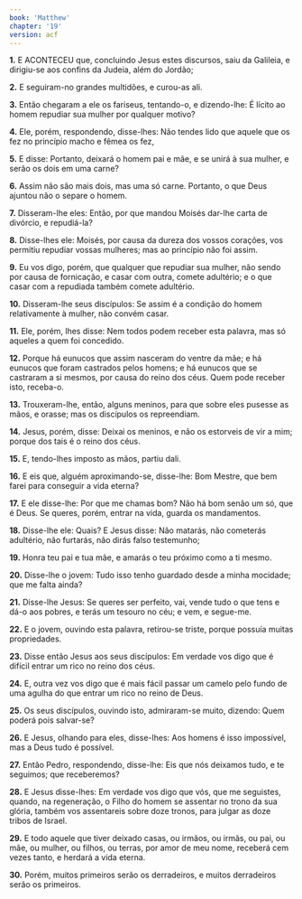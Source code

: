 ```yaml
---
book: 'Matthew'
chapter: '19'
version: acf
---
```


**1.** E ACONTECEU que, concluindo Jesus estes discursos, saiu da Galileia, e dirigiu-se aos confins da Judeia, além do Jordão;

**2.** E seguiram-no grandes multidões, e curou-as ali.

**3.** Então chegaram a ele os fariseus, tentando-o, e dizendo-lhe: É lícito ao homem repudiar sua mulher por qualquer motivo?

**4.** Ele, porém, respondendo, disse-lhes: Não tendes lido que aquele que os fez no princípio macho e fêmea os fez,

**5.** E disse: Portanto, deixará o homem pai e mãe, e se unirá à sua mulher, e serão os dois em uma carne?

**6.** Assim não são mais dois, mas uma só carne. Portanto, o que Deus ajuntou não o separe o homem.

**7.** Disseram-lhe eles: Então, por que mandou Moisés dar-lhe carta de divórcio, e repudiá-la?

**8.** Disse-lhes ele: Moisés, por causa da dureza dos vossos corações, vos permitiu repudiar vossas mulheres; mas ao princípio não foi assim.

**9.** Eu vos digo, porém, que qualquer que repudiar sua mulher, não sendo por causa de fornicação, e casar com outra, comete adultério; e o que casar com a repudiada também comete adultério.

**10.** Disseram-lhe seus discípulos: Se assim é a condição do homem relativamente à mulher, não convém casar.

**11.** Ele, porém, lhes disse: Nem todos podem receber esta palavra, mas só aqueles a quem foi concedido.

**12.** Porque há eunucos que assim nasceram do ventre da mãe; e há eunucos que foram castrados pelos homens; e há eunucos que se castraram a si mesmos, por causa do reino dos céus. Quem pode receber isto, receba-o.

**13.** Trouxeram-lhe, então, alguns meninos, para que sobre eles pusesse as mãos, e orasse; mas os discípulos os repreendiam.

**14.** Jesus, porém, disse: Deixai os meninos, e não os estorveis de vir a mim; porque dos tais é o reino dos céus.

**15.** E, tendo-lhes imposto as mãos, partiu dali.

**16.** E eis que, alguém aproximando-se, disse-lhe: Bom Mestre, que bem farei para conseguir a vida eterna?

**17.** E ele disse-lhe: Por que me chamas bom? Não há bom senão um só, que é Deus. Se queres, porém, entrar na vida, guarda os mandamentos.

**18.** Disse-lhe ele: Quais? E Jesus disse: Não matarás, não cometerás adultério, não furtarás, não dirás falso testemunho;

**19.** Honra teu pai e tua mãe, e amarás o teu próximo como a ti mesmo.

**20.** Disse-lhe o jovem: Tudo isso tenho guardado desde a minha mocidade; que me falta ainda?

**21.** Disse-lhe Jesus: Se queres ser perfeito, vai, vende tudo o que tens e dá-o aos pobres, e terás um tesouro no céu; e vem, e segue-me.

**22.** E o jovem, ouvindo esta palavra, retirou-se triste, porque possuía muitas propriedades.

**23.** Disse então Jesus aos seus discípulos: Em verdade vos digo que é difícil entrar um rico no reino dos céus.

**24.** E, outra vez vos digo que é mais fácil passar um camelo pelo fundo de uma agulha do que entrar um rico no reino de Deus.

**25.** Os seus discípulos, ouvindo isto, admiraram-se muito, dizendo: Quem poderá pois salvar-se?

**26.** E Jesus, olhando para eles, disse-lhes: Aos homens é isso impossível, mas a Deus tudo é possível.


**27.** Então Pedro, respondendo, disse-lhe: Eis que nós deixamos tudo, e te seguimos; que receberemos?

**28.** E Jesus disse-lhes: Em verdade vos digo que vós, que me seguistes, quando, na regeneração, o Filho do homem se assentar no trono da sua glória, também vos assentareis sobre doze tronos, para julgar as doze tribos de Israel.

**29.** E todo aquele que tiver deixado casas, ou irmãos, ou irmãs, ou pai, ou mãe, ou mulher, ou filhos, ou terras, por amor de meu nome, receberá cem vezes tanto, e herdará a vida eterna.

**30.** Porém, muitos primeiros serão os derradeiros, e muitos derradeiros serão os primeiros.
